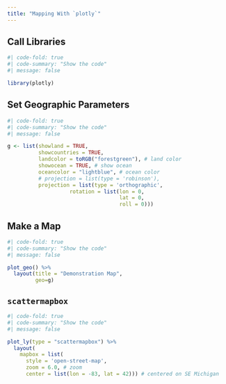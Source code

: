 ```yaml
---
title: "Mapping With `plotly`"
---
```


## Call Libraries

```r
#| code-fold: true
#| code-summary: "Show the code"
#| message: false

library(plotly)

```

## Set Geographic Parameters

```r
#| code-fold: true
#| code-summary: "Show the code"
#| message: false

g <- list(showland = TRUE, 
          showcountries = TRUE,
          landcolor = toRGB("forestgreen"), # land color
          showocean = TRUE, # show ocean
          oceancolor = "lightblue", # ocean color
          # projection = list(type = 'robinson'),
          projection = list(type = 'orthographic',
                    rotation = list(lon = 0,
                                    lat = 0,
                                    roll = 0)))
```

## Make a Map

```r
#| code-fold: true
#| code-summary: "Show the code"
#| message: false

plot_geo() %>% 
  layout(title = "Demonstration Map", 
         geo=g)

```

## `scattermapbox`

```r
#| code-fold: true
#| code-summary: "Show the code"
#| message: false

plot_ly(type = "scattermapbox") %>%
  layout(
    mapbox = list(
      style = 'open-street-map',
      zoom = 6.0, # zoom
      center = list(lon = -83, lat = 42))) # centered on SE Michigan


```

